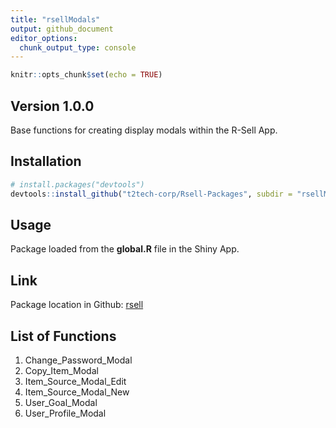 ```yaml
---
title: "rsellModals"
output: github_document
editor_options: 
  chunk_output_type: console
---
```


```r
knitr::opts_chunk$set(echo = TRUE)
```

## Version 1.0.0

Base functions for creating display modals within the R-Sell App.

## Installation

```r
# install.packages("devtools")
devtools::install_github("t2tech-corp/Rsell-Packages", subdir = "rsellModals")
```


## Usage

Package loaded from the **global.R** file in the Shiny App.

## Link

Package location in Github: [rsell](https://github.com/t2tech-corp/Rsell-Packages/tree/main/rsellModals)

## List of Functions

1. Change_Password_Modal
2. Copy_Item_Modal
3. Item_Source_Modal_Edit
4. Item_Source_Modal_New
5. User_Goal_Modal
6. User_Profile_Modal

